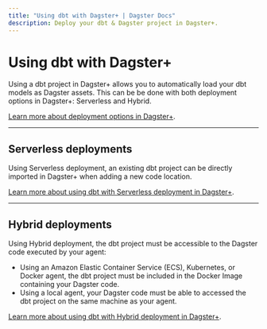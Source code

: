 ```yaml
---
title: "Using dbt with Dagster+ | Dagster Docs"
description: Deploy your dbt & Dagster project in Dagster+.
---
```


# Using dbt with Dagster+

Using a dbt project in Dagster+ allows you to automatically load your dbt models as Dagster assets. This can be be done with both deployment options in Dagster+: Serverless and Hybrid.

[Learn more about deployment options in Dagster+](/dagster-plus/deployment).

---

## Serverless deployments

Using Serverless deployment, an existing dbt project can be directly imported in Dagster+ when adding a new code location.

[Learn more about using dbt with Serverless deployment in Dagster+](/integrations/dbt/using-dbt-with-dagster-plus/serverless).

---

## Hybrid deployments

Using Hybrid deployment, the dbt project must be accessible to the Dagster code executed by your agent:

- Using an Amazon Elastic Container Service (ECS), Kubernetes, or Docker agent, the dbt project must be included in the Docker Image containing your Dagster code.
- Using a local agent, your Dagster code must be able to accessed the dbt project on the same machine as your agent.

[Learn more about using dbt with Hybrid deployment in Dagster+](/integrations/dbt/using-dbt-with-dagster-plus/hybrid).
